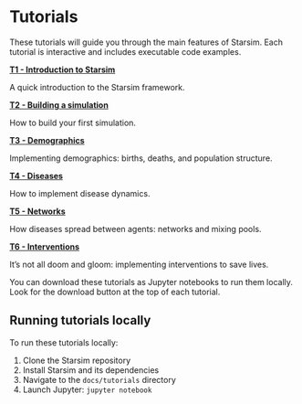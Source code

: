 # Tutorials

These tutorials will guide you through the main features of Starsim. Each tutorial is interactive and includes executable code examples.

::: {.grid}
::: {.g-col-4}
[**T1 - Introduction to Starsim**](tutorials/t1_intro.ipynb)

A quick introduction to the Starsim framework.
:::

::: {.g-col-4}
[**T2 - Building a simulation**](tutorials/t2_model.ipynb)

How to build your first simulation.
:::

::: {.g-col-4}
[**T3 - Demographics**](tutorials/t3_demographics.ipynb)

Implementing demographics: births, deaths, and population structure.
:::

::: {.g-col-4}
[**T4 - Diseases**](tutorials/t4_diseases.ipynb)

How to implement disease dynamics.
:::

::: {.g-col-4}
[**T5 - Networks**](tutorials/t5_networks.ipynb)

How diseases spread between agents: networks and mixing pools.
:::

::: {.g-col-4}
[**T6 - Interventions**](tutorials/t6_interventions.ipynb)

It's not all doom and gloom: implementing interventions to save lives.
:::
:::


:::{.callout-note}
You can download these tutorials as Jupyter notebooks to run them locally. Look for the download button at the top of each tutorial.
:::

::: {.callout-tip}
## Running tutorials locally

To run these tutorials locally:

1. Clone the Starsim repository
2. Install Starsim and its dependencies
3. Navigate to the `docs/tutorials` directory
4. Launch Jupyter: `jupyter notebook`
:::